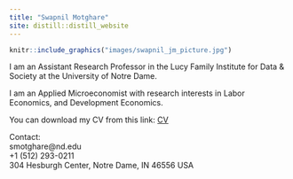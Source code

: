 ```yaml
---
title: "Swapnil Motghare"
site: distill::distill_website
---
```


<!-- Global site tag (gtag.js) - Google Analytics -->
<script async src="https://www.googletagmanager.com/gtag/js?id=G-PK15X6LH4Z"></script>
<script>
  window.dataLayer = window.dataLayer || [];
  function gtag(){dataLayer.push(arguments);}
  gtag('js', new Date());

  gtag('config', 'G-PK15X6LH4Z');
</script>

::: {.floatting}

```r
knitr::include_graphics("images/swapnil_jm_picture.jpg")
```


I am an Assistant Research Professor in the Lucy Family Institute for Data & Society at the University of Notre Dame.

I am an Applied Microeconomist with research interests in Labor Economics, and Development Economics.

You can download my CV from this link: [CV](files/CV.pdf)

Contact:\
smotghare@nd.edu\
+1 (512) 293-0211\
304 Hesburgh Center, Notre Dame, IN 46556 USA 
:::